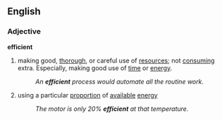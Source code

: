 ==English==
===Adjective===
'''efficient'''
#making good, [[thorough]], or careful use of [[resources]]; not [[consuming]] extra.  Especially, making good use of [[time]] or [[energy]].
#:''An '''efficient''' process would automate all the routine work.''
#using a particular [[proportion]] of [[available]] [[energy]]
#:''The motor is only 20% '''efficient''' at that temperature.''